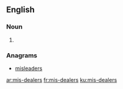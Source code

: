 ==English==

===Noun===
{{head|en}}

# {{plural of|mis-dealer}}

===Anagrams===
* [[misleaders#English|misleaders]]

[[ar:mis-dealers]]
[[fr:mis-dealers]]
[[ku:mis-dealers]]